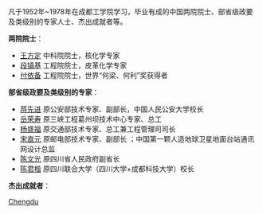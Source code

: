 凡于1952年~1978年在成都工学院学习，毕业有成的中国两院院士、部省级政要及类级别的专家人士、杰出成就者等。

'''两院院士'''：
*[[王方定|王方定]]  中科院院士，核化学专家  
*[[段镇基|段镇基]]  工程院院士，皮革化学专家
*[[付依备|付依备]]  工程院院士，世界“何梁、何利”奖获得者
'''部省级政要及类级别的专家'''：
*[[蒋先进|蒋先进]]  原公安部技术专家、副部长，中国人民公安大学校长 
*[[岳荣寿|岳荣寿]]  原三峡工程葛州坝技术中心专家、总工 
*[[杨盛福|杨盛福]]  原交通部技术专家、总工兼工程管理司司长
*[[宋直元|宋直元]]  原邮电部技术专家、副部长 ；中国第一颗人造地球卫星地面台站通讯网设计总监
*[[陈文光|陈文光]]  原四川省人民政府副省长
*[[陈君楷|陈君楷]]  原四川联合大学（四川大学+成都科技大学）校长
'''杰出成就者'''：

[[Category:成都科技大學校友|Chengdu]]